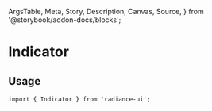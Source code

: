   ArgsTable,
  Meta,
  Story,
  Description,
  Canvas,
  Source,
} from '@storybook/addon-docs/blocks';


<Meta title="Indicator" component={Indicator} />

# Indicator

<Description of={Indicator} />

## Usage

```tsx
import { Indicator } from 'radiance-ui';
```

<ArgsTable of={Indicator} />

<Canvas>
  <Story story={IndicatorStories.NumbersAndText} />
</Canvas>

<Canvas>
  <Story story={IndicatorStories.WithControls} />
</Canvas>
